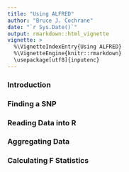 ```yaml
---
title: "Using ALFRED"
author: "Bruce J. Cochrane"
date: "`r Sys.Date()`"
output: rmarkdown::html_vignette
vignette: >
  %\VignetteIndexEntry{Using ALFRED}
  %\VignetteEngine{knitr::rmarkdown}
  \usepackage[utf8]{inputenc}
---
```

### Introduction

### Finding a SNP

### Reading Data into R

### Aggregating Data

### Calculating F Statistics